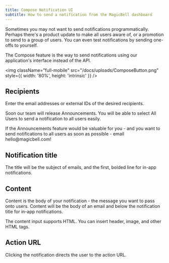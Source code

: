 ```yaml
---
title: Compose Notification UI
subtitle: How to send a notification from the MagicBell dashboard
---
```


Sometimes you may not want to send notifications programmatically. Perhaps
there's a product update to make all users aware of, or a promotion to send to a
group of users. You can even test notifications by sending one-offs to yourself.

The Compose feature is the way to send notifications using our application's
interface instead of the API.

<img
  className="full-mobile"
  src="/docs/uploads/ComposeButton.png"
  style={{ width: '80%', height: 'intrinsic' }}
/>

## Recipients

Enter the email addresses or external IDs of the desired recipients.

Soon our team will release Announcements. You will be able to select All Users
to send a notification to all users easily.

<Note>
  If the Announcements feature would be valuable for you - and you want to send
  notifications to all users as soon as possible - email hello@magicbell.com!
</Note>

## Notification title

The title will be the subject of emails, and the first, bolded line for in-app
notifications.

## Content

Content is the body of your notification - the message you want to pass onto
users. Content will be the body of an email and below the notification title for
in-app notifications.

The content input supports HTML. You can insert header, image, and other HTML
tags.

## Action URL

Clicking the notification directs the user to the action URL.
